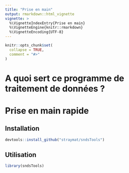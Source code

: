 ```yaml
---
title: "Prise en main"
output: rmarkdown::html_vignette
vignette: >
  %\VignetteIndexEntry{Prise en main}
  %\VignetteEngine{knitr::rmarkdown}
  %\VignetteEncoding{UTF-8}
---
```


```r
knitr::opts_chunk$set(
  collapse = TRUE,
  comment = "#>"
)
```

# A quoi sert ce programme de traitement de données ? 

# Prise en main rapide

## Installation

```r
devtools::install_github("straymat/sndsTools")
```

## Utilisation

```r
library(sndsTools)
```


